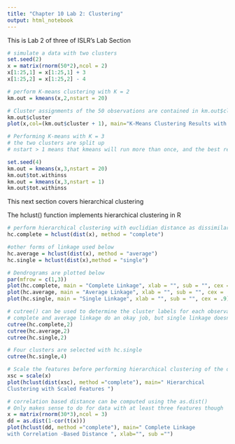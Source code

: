 ```yaml
---
title: "Chapter 10 Lab 2: Clustering"
output: html_notebook
---
```


This is Lab 2 of three of ISLR's Lab Section

```r
# simulate a data with two clusters
set.seed(2)
x = matrix(rnorm(50*2),ncol = 2)
x[1:25,1] = x[1:25,1] + 3
x[1:25,2] = x[1:25,2] - 4

# perform K-means clustering with K = 2
km.out = kmeans(x,2,nstart = 20)

# Cluster assignments of the 50 observations are contained in km.out$cluster. Plot also shown below
km.out$cluster
plot(x,col=(km.out$cluster + 1), main="K-Means Clustering Results with K = 2", xlab = "", ylab = "", pch = 20, cex = 2)

# Performing K-means with K = 3
# the two clusters are split up
# nstart > 1 means that kmeans will run more than once, and the best result will be reported. tot.withinss is the total within-cluster sum of squares

set.seed(4)
km.out = kmeans(x,3,nstart = 20)
km.out$tot.withinss
km.out = kmeans(x,3,nstart = 1)
km.out$tot.withinss
```

This next section covers hierarchical clustering

The hclust() function implements hierarchical clustering in R
```r
# perform hierarchical clustering with euclidian distance as dissimilarity measurement and complete linkage
hc.complete = hclust(dist(x), method = "complete")

#other forms of linkage used below
hc.average = hclust(dist(x), method = "average")
hc.single = hclust(dist(x),method = "single")

# Dendrograms are plotted below
par(mfrow = c(1,3))
plot(hc.complete, main = "Complete Linkage", xlab = "", sub = "", cex = .9)
plot(hc.average, main = "Average Linkage", xlab = "", sub = "", cex = .9)
plot(hc.single, main = "Single Linkage", xlab = "", sub = "", cex = .9)

# cutree() can be used to determine the cluster labels for each observation associated with a given cut of the dendrogram
# complete and average linkage do an okay job, but single linkage doesn't do the greatest
cutree(hc.complete,2)
cutree(hc.average,2)
cutree(hc.single,2)

# Four clusters are selected with hc.single
cutree(hc.single,4)

# Scale the features before performing hierarchical clustering of the observations
xsc = scale(x)
plot(hclust(dist(xsc), method ="complete"), main=" Hierarchical
Clustering with Scaled Features ")

# correlation based distance can be computed using the as.dist()
# Only makes sense to do for data with at least three features though
x = matrix(rnorm(30*3),ncol = 3)
dd = as.dist(1-cor(t(x)))
plot(hclust(dd, method ="complete"), main=" Complete Linkage
with Correlation -Based Distance ", xlab="", sub ="")
```

